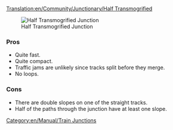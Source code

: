[[Translation:en/Community/Junctionary/Half Transmogrified]]
{{en/Community/Junctionary/Navigation}}

[[File:en/Ttd.half.transmogrified.png|frame|none|Half Transmogrified Junction]]

===Pros===
*Quite fast.
*Quite compact.
*Traffic jams are unlikely since tracks split before they merge.
*No loops.

===Cons===
*There are double slopes on one of the straight tracks.
*Half of the paths through the junction have at least one slope.

[[Category:en/Manual/Train Junctions]]